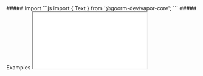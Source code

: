 

<MdxLayout>
    <MdxContent title="Import" componentName="Text">
         ##### Import
        <CodeBlock>
            ```js
            import { Text } from '@goorm-dev/vapor-core';
            ```
        </CodeBlock>
    </MdxContent>
    <MdxContent title="Examples" componentName="Text">
        ##### Examples
        <Iframe
            title='Text Example'
            src='/iframe/vapor-core/text'
        />   
    </MdxContent>
    <MdxContent title="Props" componentName="Text">
        ##### Props

        <PropTable props={PROPS_TABLE} target={ Text } />
    </MdxContent>
    <MdxContent>
        ##### Accessibility
        <Accessibility tableData = {ACCESSIBILITY_TABLE_DATA} />
    </MdxContent>

</MdxLayout>
